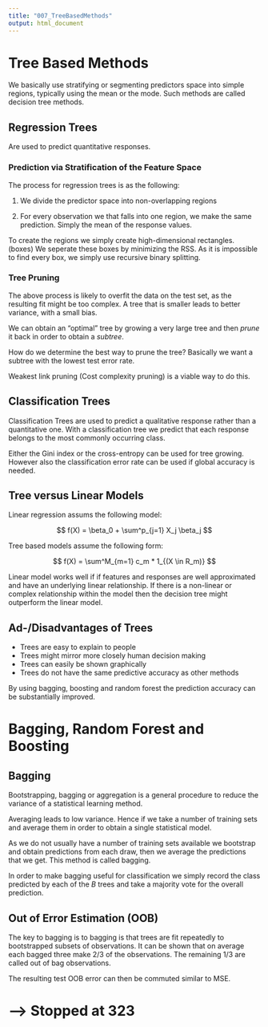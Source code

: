 ```yaml
---
title: "007_TreeBasedMethods"
output: html_document
---
```


# Tree Based Methods

We basically use stratifying or segmenting predictors space into simple regions, typically using the mean or the mode. Such methods are called decision tree methods. 

## Regression Trees

Are used to predict quantitative responses.

### Prediction via Stratification of the Feature Space

The process for regression trees is as the following:

1. We divide the predictor space into non-overlapping regions

2. For every observation we that falls into one region, we make the same prediction. Simply the mean of the response values.

To create the regions we simply create high-dimensional rectangles. (boxes) We seperate these boxes by minimizing the RSS. As it is impossible to find every box, we simply use recursive binary splitting. 

### Tree Pruning

The above process is likely to overfit the data on the test set, as the resulting fit might be too complex. A tree that is smaller leads to better variance, with a small bias. 

We can obtain an "optimal" tree by growing a very large tree and then *prune* it back in order to obtain a *subtree*. 

How do we determine the best way to prune the tree? Basically we want a subtree with the lowest test error rate. 

Weakest link pruning (Cost complexity pruning) is a viable way to do this. 

## Classification Trees

Classification Trees are used to predict a qualitative response rather than a quantitative one. With a classification tree we predict that each response belongs to the most commonly occurring class. 

Either the Gini index or the cross-entropy can be used for tree growing. However also the classification error rate can be used if global accuracy is needed. 

## Tree versus Linear Models

Linear regression assums the following model:

$$
f(X) = \beta_0 + \sum^p_{j=1} X_j \beta_j
$$

Tree based models assume the following form:

$$
f(X) = \sum^M_{m=1} c_m * 1_{(X \in R_m)}
$$

Linear model works well if if features and responses are well approximated and have an underlying linear relationship. If there is a non-linear or complex relationship within the model then the decision tree might outperform the linear model. 

## Ad-/Disadvantages of Trees

* Trees are easy to explain to people
* Trees might mirror more closely human decision making
* Trees can easily be shown graphically
* Trees do not have the same predictive accuracy as other methods

By using bagging, boosting and random forest the prediction accuracy can be substantially improved.

# Bagging, Random Forest and Boosting

## Bagging

Bootstrapping, bagging or aggregation is a general procedure to reduce the variance of a statistical learning method. 

Averaging leads to low variance. Hence if we take a number of training sets and average them in order to obtain a single statistical model.

As we do not usually have a number of training sets available we bootstrap and obtain predictions from each draw, then we average the predictions that we get. This method is called bagging. 

In order to make bagging useful for classification we simply record the class predicted by each of the $B$ trees and take a majority vote for the overall prediction. 

## Out of Error Estimation (OOB)

The key to bagging is to bagging is that trees are fit repeatedly to bootstrapped subsets of observations. It can be shown that on average each bagged three make 2/3 of the observations. The remaining 1/3 are called out of bag observations. 

The resulting test OOB error can then be commuted similar to MSE. 








# --> Stopped at 323